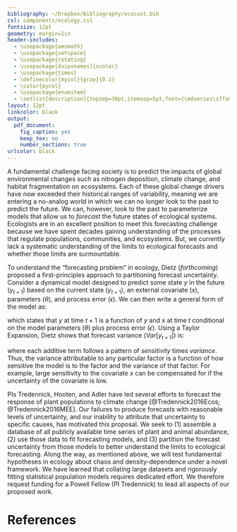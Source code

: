 ```yaml
---
bibliography: ~/Dropbox/Bibliography/ecocast.bib
csl: components/ecology.csl
fontsize: 12pt
geometry: margin=1in
header-includes:
  - \usepackage{amsmath}
  - \usepackage{setspace}
  - \usepackage{rotating}
  - \usepackage[dvipsnames]{xcolor}
  - \usepackage{times}
  - \definecolor{mycol}{gray}{0.1}
  - \color{mycol}
  - \usepackage{enumitem}
  - \setlist[description]{topsep=30pt,itemsep=5pt,font={\mdseries\sffamily\color{MidnightBlue}}}
layout: 12pt
linkcolor: black
output:
  pdf_document:
    fig_caption: yes
    keep_tex: no
    number_sections: true
urlcolor: black
---
```



\begin{description}
\item[Date:] \today
\item[Descriptive Title:] Synthesizing time series of plant and animal populations to understand the limits to ecological predictions
\item[Short Title:] Limits to Ecological Forecasting
\item[PI Contact Information:] ~\\
\vspace{-3.8em}
\begin{description}
 \item[\textcolor{mycol}{Andrew Tredennick}] (atredenn@gmail.com; 970-443-1599) \\ Utah State University \\ 5230 Old Main Hill, Logan, UT 84332
 \item[\textcolor{mycol}{Mevin Hooten}] (Mevin.Hooten@colostate.edu; phone number) \\ United States Geological Survey \\ Colorado State University \\ address
 \item[\textcolor{mycol}{Peter Adler}] (peter.adler@usu.edu; phone number) \\ Utah State University \\ 5230 Old Main Hill, Logan, UT 84332
\end{description}
\item[Project Summary:] Forecasting the impacts of global climate change is a major challenge facing ecologists and land managers in the 21\textsuperscript{st} century. For plant populations, the challenge lies in adequately representing internal population dynamics and external environmental forcing. Traditionally, plant population modelers have relied on demographic data that are difficult to collect, but time series of plant percent cover are an untapped resource for population modeling and forecasting. We propose to convene a diverse group of ecologists with expertise in plant population monitoring and modeling to build dynamic forecasting models based on percent cover time series from across the United States. Using the ecological forecacst horizon as a unifying comparative framework, we will discover where and when plant populations are predictable, and when they are not. Furthermore, for every data set that we use, we will make yearly forecasts of plant population trajectories up to the year 2100 under projected climate change. The data we use will be compiled into a publicly available database, population forecasts will be archived for future validation, and all computer code will be made publicly available.
\item[Proposed Start and End Dates:] October 2017 to September 2019, with two 4-day meetings at the Powell Center
\item[Proposed Data Release Date:] September 2019
\item[Total Requested Budget:] \$XX0,000
\item[Is this a resubmission?] No
\item[Conflicts of Interest with Reviewers:] None
\item[Keywords:] climate and land use change; ecosystems
\end{description}

\newpage{}

\section{Problem Statement}
A fundamental challenge facing society is to predict the impacts of global environmental changes such as nitrogen deposition, climate change, and habitat fragmentation on ecosystems.
Each of these global change drivers have now exceeded their historical ranges of variability, meaning we are entering a no-analog world in which we can no longer look to the past to predict the future.
We can, however, look to the past to parameterize models that allow us to *forecast* the future states of ecological systems.
Ecologists are in an excellent position to meet this forecasting challenge because we have spent decades gaining understanding of the processes that regulate populations, communities, and ecosystems.
But, we currently lack a systematic understanding of the limits to ecological forecasts and whether those limits are surmountable.

To understand the "forecasting problem" in ecology, Dietz (*forthcoming*) proposed a first-principles approach to partitioning forecast uncertainty.
Consider a dynamical model designed to predict some state *y* in the future ($y_{t+1}$) based on the current state ($y_{t+1}$), an external covariate ($x$), parameters ($\theta$), and process error ($\epsilon$).
We can then write a general form of the model as:

\begin{align}
y_{t+1} = f(y_t, x_t|\theta) + \epsilon,
\end{align}

which states that $y$ at time $t+1$ is a function of $y$ and $x$ at time $t$ conditional on the model parameters ($\theta$) plus process error ($\epsilon$).
Using a Taylor Expansion, Dietz shows that forecast variance ($Var[y_{t+1}]$) is:

\begin{align}
Var[y_{t+1}] = \underbrace{\left(\frac{\delta f}{\delta y} \right)^2}_{\text{stability}} 
               \underbrace{\vphantom{ \left(\frac{\delta f}{\delta y} \right)^2 } Var[y_t]}_{\text{IC uncert.}} +
               \underbrace{\vphantom{ \left(\frac{\delta f}{\delta y} \right)^2 }\left(\frac{\delta f}{\delta x} \right)^2}_{\text{driver sens.}} 
               \underbrace{\vphantom{ \left(\frac{\delta f}{\delta y} \right)^2 } Var[x_t]}_{\text{driver uncert.}} +
               \underbrace{\vphantom{ \left(\frac{\delta f}{\delta y} \right)^2 }\left(\frac{\delta f}{\delta \theta} \right)^2}_{\text{param sens.}}
               \underbrace{\vphantom{ \left(\frac{\delta f}{\delta y} \right)^2 } Var[\theta]}_{\text{param. uncert.}} +
               \underbrace{\vphantom{ \left(\frac{\delta f}{\delta y} \right)^2 } Var[\epsilon]}_{\text{process error}},
\end{align}

where each additive term follows a pattern of *sensitivity* times *variance*.
Thus, the variance attributable to any particular factor is a function of how sensitive the model is to the factor and the variance of that factor.
For example, large sensitivity to the covariate $x$ can be compensated for if the uncertainty of the covariate is low.

\section{Proposed Activities}
PIs Tredennick, Hooten, and Adler have led several efforts to forecast the response of plant populations to climate change [@Tredennick2016Ecos; @Tredennick2016MEE].
Our failures to produce forecasts with reasonable levels of uncertainty, and our inability to attribute that uncertainty to specific causes, has motivated this proposal.
We seek to (1) assemble a database of all publicly available time series of plant and animal abundance, (2) use those data to fit forecasting models, and (3) partition the forecast uncertainty from those models to better understand the limits to ecological forecasting.
Along the way, as mentioned above, we will test fundamental hypotheses in ecology about chaos and density-dependence under a novel framework.
We have learned that collating large datasets and rigorously fitting statistical population models requires dedicated effort.
We therefore request funding for a Powell Fellow (PI Tredennick) to lead all aspects of our proposed work.

\subsection{Data Synthesis}


# References